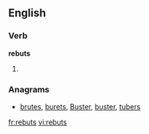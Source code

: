 ==English==

===Verb===
'''rebuts'''

# {{third-person singular of|[[rebut]]}}

===Anagrams===
* [[brutes#English|brutes]], [[burets#English|burets]], [[Buster#English|Buster]], [[buster#English|buster]], [[tubers#English|tubers]]

[[fr:rebuts]]
[[vi:rebuts]]